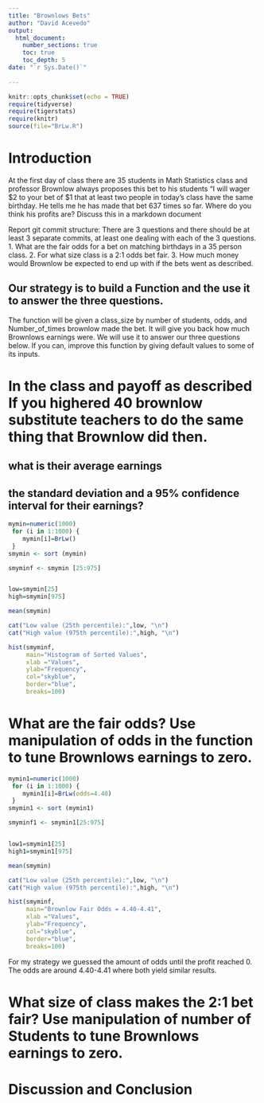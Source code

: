 ```yaml
---
title: "Brownlows Bets"
author: "David Acevedo"
output: 
  html_document:
    number_sections: true
    toc: true
    toc_depth: 5
date: "`r Sys.Date()`"    
    
---
```

```r
knitr::opts_chunk$set(echo = TRUE)
require(tidyverse)
require(tigerstats)
require(knitr)
source(file="BrLw.R")
```


<!-- We recommend you use git branches -- create a separate branch for each major section i.e. Introduction, Methods, Results, Inferential Results, and Discussion and Conclusions - leave the YAML block untouched until the final merge where you put in your own name !-->

# Introduction

<!--In this section you explain what you are trying to show.  Where did the data come from?  What is the research or other question you are trying to answer?!-->

 At the first day of class there are 35 students in Math Statistics class and professor Brownlow always proposes this bet to his students "I will wager $2 to your bet of $1 that at least two people in today's class have  the same birthday.  He tells me he has made that bet 637 times so far. Where do you think his profits are? Discuss this in a markdown document
 
Report git commit structure:
There are 3 questions and there should be at least 3 separate commits, at least one dealing with each of the 3 questions.
1. What are the fair odds for a bet on matching birthdays in a 35 person class.
2. For what size class is a 2:1 odds bet fair.
3. How much money would Brownlow be expected to end up with if the bets went as described.

## Our strategy is to build a Function and the use it to answer the three questions. 

The function will be given a class_size by number of students, odds, and Number_of_times brownlow made the bet.  It will give you back how much Brownlows earnings were. We will use it to answer our three questions below. If you can, improve this function by giving default values to some of its inputs. 

# In the class and payoff as described  If you highered 40 brownlow substitute teachers to do the same thing that Brownlow did then.
## what is their average earnings
## the standard deviation and a 95% confidence interval for their earnings?
  
```r
mymin=numeric(1000)
 for (i in 1:1000) {
    mymin[i]=BrLw()
 }
smymin <- sort (mymin)

smyminf <- smymin [25:975]


low=smymin[25]
high=smymin[975]

mean(smymin)

cat("Low value (25th percentile):",low, "\n")
cat("High value (975th percentile):",high, "\n")

hist(smyminf,
     main="Histogram of Sorted Values",
     xlab ="Values",
     ylab="Frequency",
     col="skyblue",
     border="blue",
     breaks=100)
```
  
  
  
<!--Explain and display your method of coming up with a 95% confidence interval of  professor Brownlows winnings (or losings)-->



# What are the fair odds? Use manipulation of odds in the function to tune Brownlows earnings to zero. 


<!--Decide on your methods:  In this section explain the approach you will take to attack the issue --- how will you decide on a likely estimate of professor Brownlow's earnings or losses after 637 bets. Also explain how you construct a 95% confidence interval about your estimate of his winnings !-->
```r
mymin1=numeric(1000)
 for (i in 1:1000) {
    mymin1[i]=BrLw(odds=4.40)
 }
smymin1 <- sort (mymin1)

smyminf1 <- smymin1[25:975]


low1=smymin1[25]
high1=smymin1[975]

mean(smymin)

cat("Low value (25th percentile):",low, "\n")
cat("High value (975th percentile):",high, "\n")

hist(smyminf,
     main="Brownlow Fair Odds = 4.40-4.41",
     xlab ="Values",
     ylab="Frequency",
     col="skyblue",
     border="blue",
     breaks=100)
```

For my strategy we guessed the amount of odds until the profit reached 0. The odds are around 4.40-4.41 where both yield similar results. 


# What size of class makes the 2:1 bet fair?  Use manipulation of number of Students to tune Brownlows earnings to zero.

<!--Explain and display the results of your method of coming up with the estimate of professor Brownlows betting profits!-->








# Discussion and Conclusion

<!--Discussion and conclusion here.  If professor Brownlow is consistantly making or losing money how could he change his payout so that his profits center on zero?  Also discuss what size his class should be in order to have his current scheme balance at zero profit.!-->

